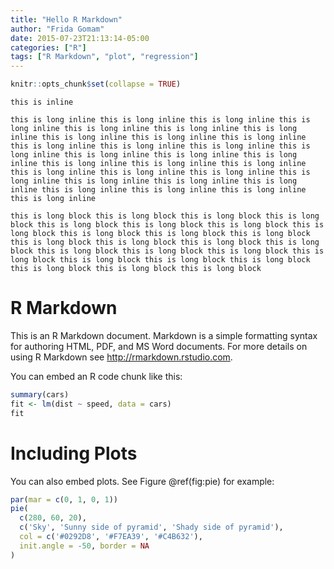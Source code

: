 ```yaml
---
title: "Hello R Markdown"
author: "Frida Gomam"
date: 2015-07-23T21:13:14-05:00
categories: ["R"]
tags: ["R Markdown", "plot", "regression"]
---
```


```r
knitr::opts_chunk$set(collapse = TRUE)
```

`this is inline `

`this is long inline this is long inline this is long inline this is long inline this is long inline this is long inline this is long inline this is long inline this is long inline this is long inline this is long inline this is long inline this is long inline this is long inline this is long inline this is long inline this is long inline this is long inline this is long inline this is long inline this is long inline this is long inline this is long inline this is long inline this is long inline this is long inline this is long inline this is long inline this is long inline this is long inline this is long inline`

```
this is long block this is long block this is long block this is long block this is long block this is long block this is long block this is long block this is long block this is long block this is long block this is long block this is long block this is long block this is long block this is long block this is long block this is long block this is long block this is long block this is long block this is long block this is long block this is long block this is long block  
```

# R Markdown

This is an R Markdown document. Markdown is a simple formatting syntax for authoring HTML, PDF, and MS Word documents. For more details on using R Markdown see <http://rmarkdown.rstudio.com>.

You can embed an R code chunk like this:

```r
summary(cars)
fit <- lm(dist ~ speed, data = cars)
fit
```

# Including Plots

You can also embed plots. See Figure \@ref(fig:pie) for example:

```r
par(mar = c(0, 1, 0, 1))
pie(
  c(280, 60, 20),
  c('Sky', 'Sunny side of pyramid', 'Shady side of pyramid'),
  col = c('#0292D8', '#F7EA39', '#C4B632'),
  init.angle = -50, border = NA
)
```
